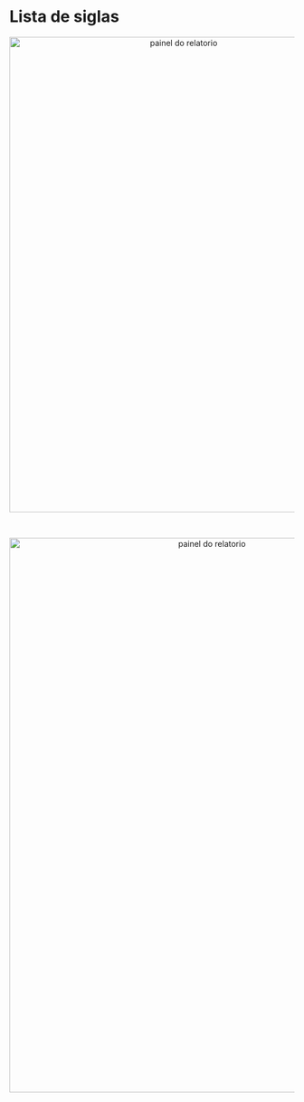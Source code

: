 # Lista de siglas {#lista .unnumbered}  

<!-- #```{r lista siglas} -->
<!-- # # | label: tbl-lista-siglas -->
<!-- # # | echo: false -->
<!-- # # | message: false -->
<!-- # # | warning: false -->
<!-- # # | cache: true -->
<!-- # # | fig.pos: 'H' -->
<!-- # # | out.width: '70%' -->
<!-- # #| tab-cap: "Lista de siglas." -->

<!-- # library(tidyverse) -->
<!-- # library(DT) -->
<!-- # library(kableExtra) -->
<!-- #  -->
<!-- # siglas <- read.csv2("dados/tabelas/siglas/siglas.csv", encoding="UTF-8") -->
<!-- #  -->
<!-- # tab_siglas <- kbl(siglas, -->
<!-- #              booktabs = TRUE, -->
<!-- #              longtable = TRUE, -->
<!-- #              # caption = "Espécies de aves migratórias e seus respectivos escores de vulnerabilidade usados na análise do Zonation.*", -->
<!-- #             col.names = c("Sigla", "Descrição")) %>% -->
<!-- #     column_spec(2, italic = FALSE) %>%  -->
<!-- # kable_styling(full_width = F, bootstrap_options = c("striped", "hover", "condensed", "responsive"), latex_options = c("repeat_header"), repeat_header_text = "\\textit{(continuação)}") -->
<!-- #  -->
<!-- # tab_siglas -->


<!-- #``` -->

<center>

<a href="https://cemave-sede.github.io/painel4/"><img src="imagens/lista_siglas/lista_siglas.JPG" alt="painel do relatorio" width="600" height="840" align="center" style="margin: 0 0 0 0"/></a>

</br>


<a href="https://cemave-sede.github.io/painel4/"><img src="imagens/sumario/p4.JPG" alt="painel do relatorio" width="700" height="980" align="center" style="margin: 0 0 0 0"/></a>

</br>

</center>